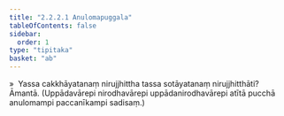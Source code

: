 ```yaml
---
title: "2.2.2.1 Anulomapuggala"
tableOfContents: false
sidebar:
  order: 1
type: "tipitaka"
basket: "ab"
---
```



<DynamicBreadcrumb />

<Division number="132">

<Paragraph number="1131">
»  Yassa cakkhāyatanaṃ nirujjhittha tassa sotāyatanaṃ nirujjhitthāti?
</Paragraph>

<Paragraph number="1132">
Āmantā. (Uppādavārepi nirodhavārepi uppādanirodhavārepi atītā pucchā anulomampi paccanīkampi sadisaṃ.)
</Paragraph>
</Division>